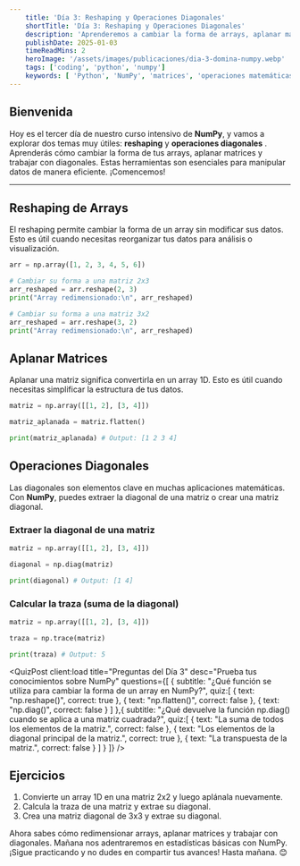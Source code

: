```yaml
---
    title: 'Día 3: Reshaping y Operaciones Diagonales'
    shortTitle: 'Día 3: Reshaping y Operaciones Diagonales'
    description: 'Aprenderemos a cambiar la forma de arrays, aplanar matrices y trabajar con diagonales, para mejorar la eficiencia y la calidad de tus programas.'
    publishDate: 2025-01-03
    timeReadMins: 2
    heroImage: '/assets/images/publicaciones/dia-3-domina-numpy.webp'
    tags: ['coding', 'python', 'numpy']
    keywords: [ 'Python', 'NumPy', 'matrices', 'operaciones matemáticas' ]
---
```



## Bienvenida

Hoy es el tercer día de nuestro curso intensivo de **NumPy**, y vamos a explorar dos temas muy útiles: **reshaping**  y **operaciones diagonales** . Aprenderás cómo cambiar la forma de tus arrays, aplanar matrices y trabajar con diagonales. Estas herramientas son esenciales para manipular datos de manera eficiente. ¡Comencemos!

<hr/>

## Reshaping de Arrays
El reshaping permite cambiar la forma de un array sin modificar sus datos. Esto es útil cuando necesitas reorganizar tus datos para análisis o visualización.

```python
arr = np.array([1, 2, 3, 4, 5, 6])

# Cambiar su forma a una matriz 2x3
arr_reshaped = arr.reshape(2, 3)
print("Array redimensionado:\n", arr_reshaped)

# Cambiar su forma a una matriz 3x2
arr_reshaped = arr.reshape(3, 2)
print("Array redimensionado:\n", arr_reshaped)
```

## Aplanar Matrices
Aplanar una matriz significa convertirla en un array 1D. Esto es útil cuando necesitas simplificar la estructura de tus datos.

```python
matriz = np.array([[1, 2], [3, 4]])

matriz_aplanada = matriz.flatten()

print(matriz_aplanada) # Output: [1 2 3 4]
```
## Operaciones Diagonales
Las diagonales son elementos clave en muchas aplicaciones matemáticas. Con **NumPy**, puedes extraer la diagonal de una matriz o crear una matriz diagonal.

### Extraer la diagonal de una matriz
```python
matriz = np.array([[1, 2], [3, 4]])

diagonal = np.diag(matriz)

print(diagonal) # Output: [1 4]
```

### Calcular la traza (suma de la diagonal)
```python
matriz = np.array([[1, 2], [3, 4]])

traza = np.trace(matriz)

print(traza) # Output: 5
```



<QuizPost 
    client:load
    title="Preguntas del Día 3"
    desc="Prueba tus conocimientos sobre NumPy"
    questions={[
        {
            subtitle: "¿Qué función se utiliza para cambiar la forma de un array en NumPy?",
            quiz:[
                {
                    text: "np.reshape()",
                    correct: true
                },
                {
                    text: "np.flatten()",
                    correct: false
                },
                {
                    text: "np.diag()",
                    correct: false
                }
            ]
        },{
            subtitle: "¿Qué devuelve la función np.diag() cuando se aplica a una matriz cuadrada?",
            quiz:[
                {
                    text: "La suma de todos los elementos de la matriz.",
                    correct: false
                },
                {
                    text: "Los elementos de la diagonal principal de la matriz.",
                    correct: true
                },
                {
                    text: "La transpuesta de la matriz.",
                    correct: false
                }
            ]
        }
    ]} 
/> 


## Ejercicios

1. Convierte un array 1D en una matriz 2x2 y luego aplánala nuevamente.
2. Calcula la traza de una matriz y extrae su diagonal.
3. Crea una matriz diagonal de 3x3 y extrae su diagonal.


Ahora sabes cómo redimensionar arrays, aplanar matrices y trabajar con diagonales. Mañana nos adentraremos en estadísticas básicas con NumPy. ¡Sigue practicando y no dudes en compartir tus avances! Hasta mañana. 😊
     
